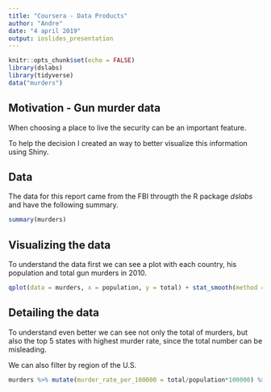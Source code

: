 ---
title: "Coursera - Data Products"
author: "Andre"
date: "4 april 2019"
output: ioslides_presentation
---

```{r setup, include=FALSE}
knitr::opts_chunk$set(echo = FALSE)
library(dslabs)
library(tidyverse)
data("murders")
```

## Motivation - Gun murder data

When choosing a place to live the security can be an important feature.

To help the decision I created an way to better visualize this information using Shiny.

## Data

The data for this report came from the FBI througth the R package *dslabs* and have the following summary.

```{r summary}
summary(murders)
```

## Visualizing the data

To understand the data first we can see a plot with each country, his population and total gun murders in 2010. 

```{r plot}
qplot(data = murders, x = population, y = total) + stat_smooth(method = "lm") + ylab('Total gun murders in 2010') + xlab('Population')
```

## Detailing the data

To understand even better we can see not only the total of murders, but also the top 5 states with highest murder rate, since the total number can be misleading.

We can also filter by region of the U.S.

```{r table}
murders %>% mutate(murder_rate_per_100000 = total/population*100000) %>% select(region, state, murder_rate_per_100000, gun_murders = total, population) %>% arrange(desc(murder_rate_per_100000)) %>% top_n(5)
```
